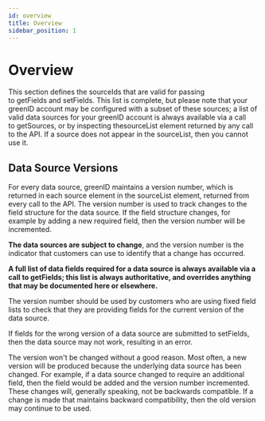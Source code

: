 ```yaml
---
id: overview
title: Overview
sidebar_position: 1
---
```


# Overview

This section defines the sourceIds that are valid for passing to getFields and setFields. This list is complete, but please note that your greenID account may be configured with a subset of these sources; a list of valid data sources for your greenID account is always available via a call to getSources, or by inspecting thesourceList element returned by any call to the API. If a source does not appear in the sourceList, then you cannot use it.

## Data Source Versions

For every data source, greenID maintains a version number, which is returned in each source element in the sourceList element, returned from every call to the API. The version number is used to track changes to the field structure for the data source. If the field structure changes, for example by adding a new required field, then the version number will be incremented.

**The data sources are subject to change**, and the version number is the indicator that customers can use to identify that a change has occurred.

**A full list of data fields required for a data source is always available via a call to getFields; this list is always authoritative, and overrides anything that may be documented here or elsewhere.**

The version number should be used by customers who are using fixed field lists to check that they are providing fields for the current version of the data source.

If fields for the wrong version of a data source are submitted to setFields, then the data source may not work, resulting in an error.

The version won't be changed without a good reason. Most often, a new version will be produced because the underlying data source has been changed. For example, if a data source changed to require an additional field, then the field would be added and the version number incremented. These changes will, generally speaking, not be backwards compatible. If a change is made that maintains backward compatibility, then the old version may continue to be used.
